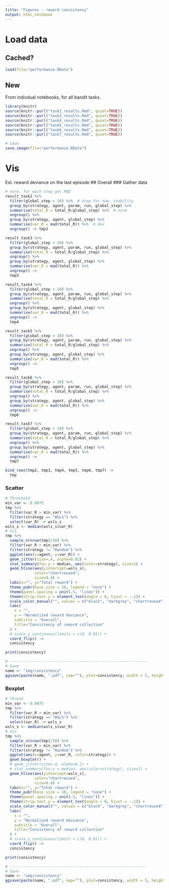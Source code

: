 ```yaml
---
title: "Figures - reward consistency"
output: html_notebook
---
```


# Load data
## Cached?
```r
load(file="performance.RData")
```

## New
From indivdual notebooks, for all bandit tasks.
```r
library(knitr)
source(knitr::purl("task2_results.Rmd", quiet=TRUE))
source(knitr::purl("task3_results.Rmd", quiet=TRUE))
source(knitr::purl("task4_results.Rmd", quiet=TRUE))
source(knitr::purl("task5_results.Rmd", quiet=TRUE))
source(knitr::purl("task6_results.Rmd", quiet=TRUE))
source(knitr::purl("task7_results.Rmd", quiet=TRUE))

# Save
save.image(file="performance.RData")
```

# Vis
Est. reward deviance on the last episode
## Overall
### Gather data
```r
# norm, for each step get MAD
result_task2 %>%  
  filter(global_step > 10) %>%  # drop for num. stability
  group_by(strategy, agent, param, run, global_step) %>% 
  summarise(total_R = total_R/global_step) %>%  # norm 
  ungroup() %>% 
  group_by(strategy, agent, global_step) %>%
  summarise(var_R = mad(total_R)) %>%  # dev
  ungroup() -> tmp2

result_task3 %>%  
  filter(global_step > 10) %>% 
  group_by(strategy, agent, param, run, global_step) %>% 
  summarise(total_R = total_R/global_step) %>% 
  ungroup() %>% 
  group_by(strategy, agent, global_step) %>% 
  summarise(var_R = mad(total_R)) %>% 
  ungroup() ->
  tmp3

result_task4 %>%  
  filter(global_step > 10) %>% 
  group_by(strategy, agent, param, run, global_step) %>% 
  summarise(total_R = total_R/global_step) %>% 
  ungroup() %>% 
  group_by(strategy, agent, global_step) %>% 
  summarise(var_R = mad(total_R)) %>% 
  ungroup() -> 
  tmp4

result_task5 %>%  
  filter(global_step > 10) %>% 
  group_by(strategy, agent, param, run, global_step) %>% 
  summarise(total_R = total_R/global_step) %>% 
  ungroup() %>% 
  group_by(strategy, agent, global_step) %>% 
  summarise(var_R = mad(total_R)) %>% 
  ungroup() -> 
  tmp5

result_task6 %>%  
  filter(global_step > 10) %>% 
  group_by(strategy, agent, param, run, global_step) %>% 
  summarise(total_R = total_R/global_step) %>% 
  ungroup() %>% 
  group_by(strategy, agent, global_step) %>% 
  summarise(var_R = mad(total_R)) %>% 
  ungroup() -> 
  tmp6

result_task7 %>%  
  filter(global_step > 10) %>% 
  group_by(strategy, agent, param, run, global_step) %>% 
  summarise(total_R = total_R/global_step) %>% 
  ungroup() %>% 
  group_by(strategy, agent, global_step) %>% 
  summarise(var_R = mad(total_R)) %>% 
  ungroup() ->
  tmp7

bind_rows(tmp2, tmp3, tmp4, tmp5, tmp6, tmp7) ->
  tmp
```


### Scatter
```r
# Threshold 
min_var <- 0.0075
tmp %>% 
  filter(var_R > min_var) %>% 
  filter(strategy == "WSLS") %>% 
  select(var_R) -> wsls_s
wsls_s <- median(wsls_s$var_R)
# Vis
tmp %>% 
  sample_n(nrow(tmp)/10) %>% 
  filter(var_R > min_var) %>%
  filter(strategy != "Random") %>% 
  ggplot(aes(x=agent, y=var_R)) +
  geom_jitter(size=.4, alpha=0.02) +
  stat_summary(fun.y = median, aes(color=strategy), size=1) +
  geom_hline(aes(yintercept=wsls_s), 
             color="chartreuse4",
             size=0.4) +
  labs(x="", y="Total reward") +
  theme_pubr(base_size = 10, legend = "none") +
  theme(panel.spacing = unit(.5, "lines")) +
  theme(strip.text.y = element_text(angle = 0, hjust = -.1)) +
  scale_color_manual("", values = c("black", "darkgrey", "chartreuse4")) +
  labs(
    x = "",
    y = "Normalized reward deviance",
    subtitle = "Overall",
    title="Consistency of reward collection"
  ) +
  # scale_y_continuous(limits = c(0, 0.01)) +
  coord_flip() ->
  consistency

print(consistency)

# -------------------------------------------------------------
# Save
name <- "img/consistency"
ggsave(paste(name, ".pdf", sep=""), plot=consistency, width = 5, height = 5)
```

### Boxplot
```r
# Thresh 
min_var <- 0.0075
tmp %>% 
  filter(var_R > min_var) %>% 
  filter(strategy == "WSLS") %>% 
  select(var_R) -> wsls_s
wsls_s <- median(wsls_s$var_R)
# Vis
tmp %>% 
  sample_n(nrow(tmp)/10) %>% 
  filter(var_R > min_var) %>% 
  filter(strategy != "Random") %>% 
  ggplot(aes(x=agent, y=var_R, color=strategy)) +
  geom_boxplot() +
  # geom_jitter(size=.4, alpha=0.1) +
  # stat_summary(fun.y = median, aes(color=strategy), size=1) +
  geom_hline(aes(yintercept=wsls_s), 
             color="chartreuse4",
             size=0.4) +
  labs(x="", y="Total reward") +
  theme_pubr(base_size = 10, legend = "none") +
  theme(panel.spacing = unit(.5, "lines")) +
  theme(strip.text.y = element_text(angle = 0, hjust = -.1)) +
  scale_color_manual("", values = c("black", "darkgrey", "chartreuse4")) +
  labs(
    x = "",
    y = "Normalized reward deviance",
    subtitle = "Overall",
    title="Consistency of reward collection"
  ) +
  # scale_y_continuous(limits = c(0, 0.01)) +
  coord_flip() ->
  consistency

print(consistency)

# -------------------------------------------------------------
# Save
name <- "img/consistency"
ggsave(paste(name, ".pdf", sep=""), plot=consistency, width = 5, height = 5)
```
